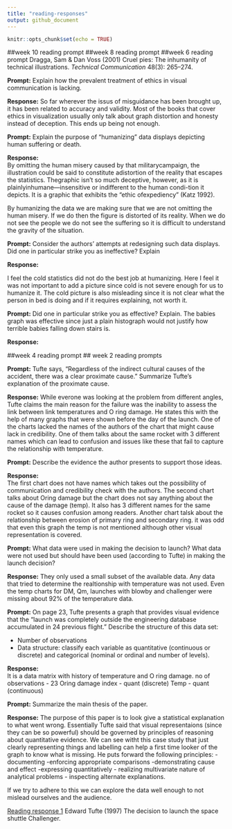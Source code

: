 ```yaml
---
title: "reading-responses"
output: github_document
---
```


```r
knitr::opts_chunk$set(echo = TRUE)
```
##week 10 reading prompt
##week 8 reading prompt
##week 6 reading prompt
Dragga, Sam & Dan Voss (2001) Cruel pies: The inhumanity of technical
illustrations. *Technical Communication* 48(3): 265--274.

**Prompt:** Explain how the prevalent treatment of ethics in visual communication is lacking.

**Response:** 
So far wherever the issus of misguidance has been brought up, it has been related to accuracy and validity. Most of the books that cover ethics in visualization usually only talk about graph distortion and honesty instead of deception. This ends up being not enough.


**Prompt:** Explain the purpose of "humanizing" data displays depicting human suffering or death. 

**Response:**  
By omitting the human misery caused by that militarycampaign,  the  illustration  could  be  said  to  constitute  adistortion  of  the  reality  that  escapes  the  statistics.  Thegraphic isn’t so much deceptive, however, as it is plainlyinhumane—insensitive or indifferent to the human condi-tion it depicts. It is a graphic that exhibits the “ethic ofexpediency” (Katz 1992).

By humanizing the data we are making sure that we are not omitting the human misery. If we do then the figure is distorted of its reality. When we do not see the people we do not see the suffering so it is difficult to understand the gravity of the situation.


**Prompt:**  Consider the authors' attempts at redesigning such data displays. Did one in particular strike you as ineffective? Explain    

**Response:** 

I feel the cold statistics did not do the best job at humanizing. Here I feel it was not important to add a picture since cold is not severe enough for us to humanize it. The cold picture is also misleading since it is not clear what the person in bed is doing and if it requires explaining, not worth it.


**Prompt:**  Did one in particular strike you as effective? Explain. 
The babies graph was effective since just a plain histograph would not justify how terrible babies falling down stairs is.


**Response:** 










##week 4 reading prompt
## week 2 reading prompts  



**Prompt:** Tufte says, "Regardless of the indirect cultural causes of the
accident, there was a clear proximate cause." Summarize Tufte's explanation 
of the proximate cause.  

**Response:** 
While everone was looking at the problem from different angles, Tufte claims the main reason for the failure was the inability to assess the link between link temperatures and O ring damage. He states this with the help of many graphs that were shown before the day of the launch. One of the charts lacked the names of the authors of the chart that might cause lack in credibility. One of them talks about the same rocket with 3 different names which can lead to confusion and issues like these that fail to capture the relationship with temperature.

**Prompt:** Describe the evidence the author presents to support those ideas.

**Response:**  
The first chart does not have names which takes out the possibility of communication and credibility check with the authors. The second chart talks about Oring damage but the chart does not say anything about the cause of the damage (temp). It also has 3 different names for the same rocket so it causes confusion among readers. Another chart talsk about the relationship between erosion of primary ring and secondary ring. it was odd that even this graph the temp is not mentioned although other visual representation is covered.

**Prompt:** What data were used in making the decision to launch? What data 
were not used but should have been used (according to Tufte) in making the
launch decision?

**Response:** 
They only used a small subset of the available data.
Any data that tried to determine the realtionship with temperature was not used. Even the temp charts for DM, Qm, launches with blowby and challenger were missing about 92% of the temperature data.


**Prompt:** On page 23, Tufte presents a graph that provides visual evidence
that the "launch was completely outside the engineering database accumulated 
in 24 previous flight." Describe the structure of this data set:

- Number of observations 
- Data structure: classify each variable as quantitative (continuous or discrete) and categorical (nominal or ordinal and number of levels). 

**Response:**  
It is a data matrix with history of temperature and O ring damage.
no of observations - 23
Oring damage index - quant (discrete)
Temp - quant (continuous)

**Prompt:** Summarize the main thesis of the paper.  

**Response:** 
The purpose of this paper is to look give a statistical explanation to what went wrong. Essentially Tufte said that visual representaions (since they can be so powerful) should be governed by principles of reasoning about quantitative evidence. We can see witht this case study that just clearly representing things and labelling can help a first time looker of the graph to know what is missing. He puts forward the following principles:
- documenting
-enforcing appropriate comparisons
-demonstrating cause and effect
-expressing quantitatively
- realizing multivariate nature of analytical problems
- inspecting alternate explanations.

If we try to adhere to this we can explore the data well enough to not mislead ourselves and the audience.

[Reading response 1](reports/reading-response-1-Tufte-1997.md) Edward Tufte (1997) The decision to launch the space shuttle Challenger.    
